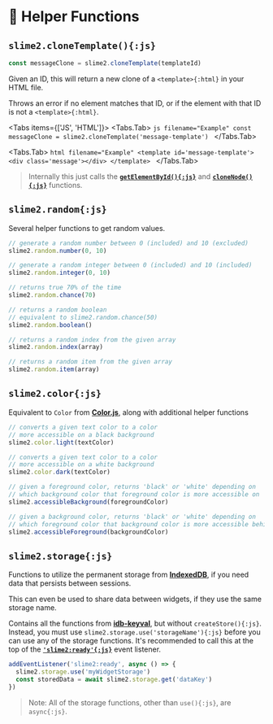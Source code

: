 
# 🔧 Helper Functions

## `slime2.cloneTemplate(){:js}`

```js
const messageClone = slime2.cloneTemplate(templateId)
```

Given an ID, this will return a new clone of a `<template>{:html}` in your HTML file.

Throws an error if no element matches that ID, or if the element with that ID is not a `<template>{:html}`.

<Tabs items={['JS', 'HTML']}>
  <Tabs.Tab>
    ```js filename="Example"
    const messageClone = slime2.cloneTemplate('message-template')
    ```
  </Tabs.Tab>

  <Tabs.Tab>
    ```html filename="Example"
    <template id='message-template'>
      <div class='message'></div>
    </template>
    ```
  </Tabs.Tab>
</Tabs>

> Internally this just calls the [**`getElementById(){:js}`**](https://developer.mozilla.org/en-US/docs/Web/API/Document/getElementById) and [**`cloneNode(){:js}`**](https://developer.mozilla.org/en-US/docs/Web/API/Node/cloneNode) functions.

## `slime2.random{:js}`

Several helper functions to get random values.

```js filename="Example"
// generate a random number between 0 (included) and 10 (excluded)
slime2.random.number(0, 10)

// generate a random integer between 0 (included) and 10 (included)
slime2.random.integer(0, 10)

// returns true 70% of the time
slime2.random.chance(70)

// returns a random boolean
// equivalent to slime2.random.chance(50)
slime2.random.boolean()

// returns a random index from the given array
slime2.random.index(array)

// returns a random item from the given array
slime2.random.item(array)
```

## `slime2.color{:js}`

Equivalent to `Color` from [**Color.js**](https://colorjs.io/), along with additional helper functions

```js filename="JavaScript"
// converts a given text color to a color
// more accessible on a black background
slime2.color.light(textColor)

// converts a given text color to a color
// more accessible on a white background
slime2.color.dark(textColor)

// given a foreground color, returns 'black' or 'white' depending on
// which background color that foreground color is more accessible on
slime2.accessibleBackground(foregroundColor)

// given a background color, returns 'black' or 'white' depending on
// which foreground color that background color is more accessible behind
slime2.accessibleForeground(backgroundColor)
```

## `slime2.storage{:js}`

Functions to utilize the permanent storage from [**IndexedDB**](https://developer.mozilla.org/en-US/docs/Web/API/IndexedDB_API), if you need data that persists between sessions.

This can even be used to share data between widgets, if they use the same storage name.

Contains all the functions from [**idb-keyval**](https://github.com/jakearchibald/idb-keyval#usage), but without `createStore(){:js}`. Instead, you must use `slime2.storage.use('storageName'){:js}` before you can use any of the storage functions. It's recommended to call this at the top of the [**`'slime2:ready'{:js}`**](/start/listeners#slime2readyjs) event listener.

```js filename="Example"
addEventListener('slime2:ready', async () => {
  slime2.storage.use('myWidgetStorage')
  const storedData = await slime2.storage.get('dataKey')
})
```

> Note: All of the storage functions, other than `use(){:js}`, are `async{:js}`.
